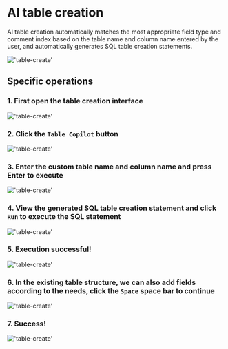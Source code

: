 # AI table creation

AI table creation automatically matches the most appropriate field type and comment index based on the table name and column name entered by the user, and automatically generates SQL table creation statements.

!['table-create'](/image/AI-image/table-copilot.gif)

## Specific operations

### 1. First open the table creation interface

!['table-create'](/image/AI-image/create-table01.png)

### 2. Click the `Table Copilot` button

!['table-create'](/image/AI-image/create-table02.png)

### 3. Enter the custom table name and column name and press Enter to execute

!['table-create'](/image/AI-image/create-table03.png)

### 4. View the generated SQL table creation statement and click `Run` to execute the SQL statement

!['table-create'](/image/AI-image/create-table04.png)

### 5. Execution successful!

!['table-create'](/image/AI-image/create-table05.png)

### 6. In the existing table structure, we can also add fields according to the needs, click the `Space` space bar to continue

!['table-create'](/image/AI-image/create-table06.png)

### 7. Success!

!['table-create'](/image/AI-image/create-table07.png)